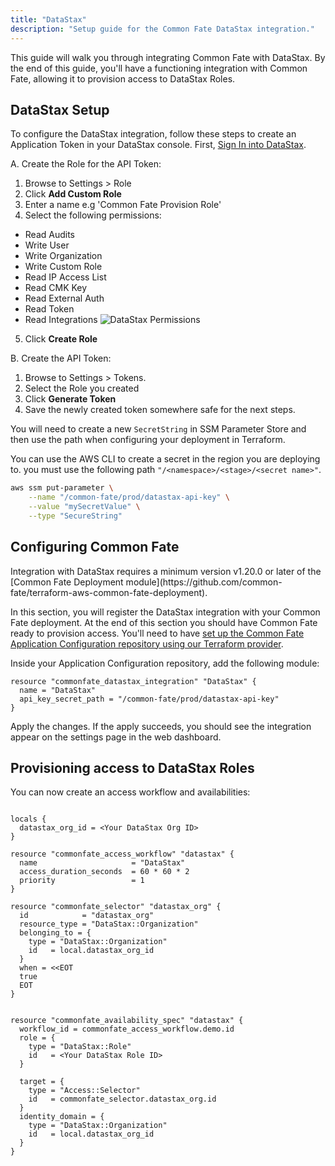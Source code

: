 ```yaml
---
title: "DataStax"
description: "Setup guide for the Common Fate DataStax integration."
---
```


This guide will walk you through integrating Common Fate with DataStax. By the end of this guide, you'll have a functioning integration with Common Fate, allowing it to provision access to DataStax Roles.

## DataStax Setup

To configure the DataStax integration, follow these steps to create an Application Token in your DataStax console. First, [Sign In into DataStax](https://accounts.datastax.com/session-service/v1/login).

A. Create the Role for the API Token:

1. Browse to Settings > Role
2. Click **Add Custom Role**
3. Enter a name e.g 'Common Fate Provision Role'
4. Select the following permissions:

- Read Audits
- Write User
- Write Organization
- Write Custom Role
- Read IP Access List
- Read CMK Key
- Read External Auth
- Read Token
- Read Integrations
![DataStax Permissions](assets/datastax/permissions.png)

5. Click **Create Role**

B. Create the API Token:

1. Browse to Settings > Tokens.
2. Select the Role you created
3. Click **Generate Token**
4. Save the newly created token somewhere safe for the next steps.

You will need to create a new `SecretString` in SSM Parameter Store and then use the path when configuring your deployment in Terraform.

You can use the AWS CLI to create a secret in the region you are deploying to. you must use the following path `"/<namespace>/<stage>/<secret name>"`.

```bash
aws ssm put-parameter \
    --name "/common-fate/prod/datastax-api-key" \
    --value "mySecretValue" \
    --type "SecureString"
```

## Configuring Common Fate

<Aside>
  Integration with DataStax requires a minimum version v1.20.0 or later of the
  [Common Fate Deployment
  module](https://github.com/common-fate/terraform-aws-common-fate-deployment).
</Aside>

In this section, you will register the DataStax integration with your Common Fate deployment. At the end of this section you should have Common Fate ready to provision access. You'll need to have [set up the Common Fate Application Configuration repository using our Terraform provider](/config/terraform).

Inside your Application Configuration repository, add the following module:

```hcl
resource "commonfate_datastax_integration" "DataStax" {
  name = "DataStax"
  api_key_secret_path = "/common-fate/prod/datastax-api-key"
}
```

Apply the changes. If the apply succeeds, you should see the integration appear on the settings page in the web dashboard.

## Provisioning access to DataStax Roles

You can now create an access workflow and availabilities:

```hcl

locals {
  datastax_org_id = <Your DataStax Org ID>
}

resource "commonfate_access_workflow" "datastax" {
  name                     = "DataStax"
  access_duration_seconds  = 60 * 60 * 2
  priority                 = 1
}

resource "commonfate_selector" "datastax_org" {
  id            = "datastax_org"
  resource_type = "DataStax::Organization"
  belonging_to = {
    type = "DataStax::Organization"
    id   = local.datastax_org_id
  }
  when = <<EOT
  true
  EOT
}


resource "commonfate_availability_spec" "datastax" {
  workflow_id = commonfate_access_workflow.demo.id
  role = {
    type = "DataStax::Role"
    id   = <Your DataStax Role ID>
  }

  target = {
    type = "Access::Selector"
    id   = commonfate_selector.datastax_org.id
  }
  identity_domain = {
    type = "DataStax::Organization"
    id   = local.datastax_org_id
  }
}

```
